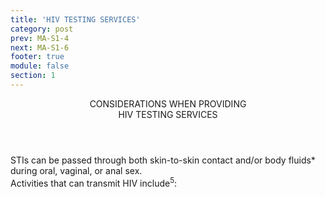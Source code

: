 ```yaml
---
title: 'HIV TESTING SERVICES'
category: post
prev: MA-S1-4
next: MA-S1-6
footer: true
module: false
section: 1
---
```


<Header>
  CONSIDERATIONS WHEN PROVIDING <br />
  <span className="text-red"> HIV TESTING SERVICES</span>
</Header>

<SubHeader>
  STIs can be passed through both skin-to-skin contact and/or body fluids*
  during oral, vaginal, or anal sex.
</SubHeader>

<DoubleLayout>
  <Table />
  <div>
    <div className="text-red text-md m-4">
      Activities that can transmit HIV include<sup>5</sup>:
    </div>
    <List
      type="simple"
      list="Having anal or vaginal sex with someone who has HIV without using a condom correctly or without taking medicines to prevent or treat HIV
      Sharing needles and other drug-injection equipment
      Pregnancy, childbirth, and breastfeeding"
    />
  </div>
</DoubleLayout>
